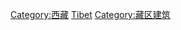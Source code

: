 {{Catnav|頁面分類|各種主題的頁面分類|依中国各省来作的分类|中国各省建筑}}
{{Catnav|頁面分類|...|建築物|各國建築|中国建筑|中国各省建筑}}
{{Commonscat|Buildings in Tibet}}

[[Category:西藏|Category:西藏]]
[[Category:中国各省建筑物|Tibet]]
[[Category:藏区建筑|Category:藏区建筑]]